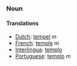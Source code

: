 ===Noun===
====Translations====
*[[Dutch]]: [[tempel]] ''m''
*[[French]]: [[temple]] ''m''
*[[Interlingua]]: [[templo]]
*[[Portuguese]]: [[templo]] ''m''